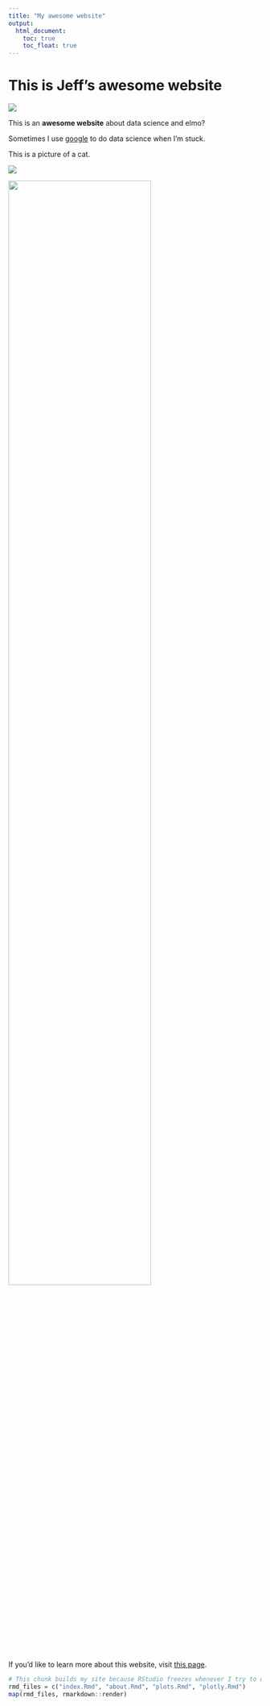 ```yaml
---
title: "My awesome website"
output: 
  html_document:
    toc: true
    toc_float: true
---
```


# This is Jeff's awesome website

![](https://media.giphy.com/media/drXGoW1iudhKw/giphy.gif)

This is an **awesome website** about data science and elmo?

Sometimes I use [google](https://www.google.com/) to do data science when I'm stuck.

This is a picture of a cat.

![](images/cat.jpg)

<img src="images/cat.jpg" style="width:75%">

If you'd like to learn more about this website, visit [this page](about.html).

```r
# This chunk builds my site because RStudio freezes whenever I try to do it via the GUI
rmd_files = c("index.Rmd", "about.Rmd", "plots.Rmd", "plotly.Rmd")
map(rmd_files, rmarkdown::render)
```

